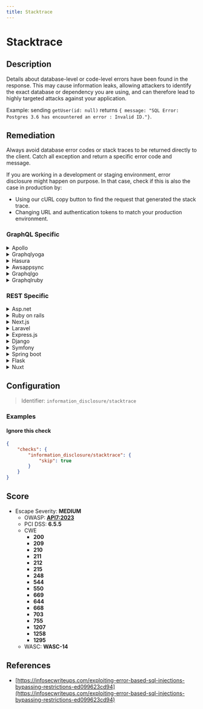 ```yaml
---
title: Stacktrace
---
```


# Stacktrace

## Description

Details about database-level or code-level errors have been found in the response. This may cause information leaks, allowing attackers to identify the exact database or dependency you are using, and can therefore lead to highly targeted attacks against your application.

Example: sending `getUser(id: null)` returns `{ message: "SQL Error: Postgres 3.6 has encountered an error : Invalid ID."}`.


## Remediation

Always avoid database error codes or stack traces to be returned directly to the client.
Catch all exception and return a specific error code and message.

If you are working in a development or staging environment, error disclosure might happen on purpose.
In that case, check if this is also the case in production by:
- Using our cURL copy button to find the request that generated the stack trace.
- Changing URL and authentication tokens to match your production environment.



### GraphQL Specific

<details>
    <summary>Apollo</summary>

Never allow database or code error stack traces to be returned directly to the client.This remediation is supported by our [GraphQL Armor](https://escape.tech/graphql-armor/docs/getting-started) middleware.When using Apollo you can also set `NODE_ENV` to `production` or disable DEBUG mode:```javascriptconst server = new ApolloServer({  ...,  debug: false)}````If you are working in a development or staging environment, error disclosure might happen on purpose.In that case, check if this is also the case in production by:- Using our cURL copy button to find the request that generated the stack trace.- Changing URL and authentication tokens to match your production environment.

</details>

<details>
    <summary>Graphqlyoga</summary>

This remediation is supported by our [GraphQL Armor](https://escape.tech/graphql-armor/docs/getting-started) middleware.When using Yoga you can also enable [error masking](https://www.the-guild.dev/graphql/yoga-server/docs/features/error-masking) to hide stack traces in production.Since it is enabled by default, you are probably missing the variable `NODE_ENV=production` in your production environment.

</details>

<details>
    <summary>Hasura</summary>

Set the `HASURA_GRAPHQL_DEV_MODE` env variable to `false` in all user-facing environments.Source: https://hasura.io/docs/latest/graphql/core/deployment/graphql-engine-flags/reference/ *Note: if you are working in a development or staging environment, error disclosure might happen on purpose.In that case, make sure your production environment has `HASURA_GRAPHQL_DEV_MODE` set to `false`*

</details>

<details>
    <summary>Awsappsync</summary>

Ensure that AWS AppSync is configured to not expose error details in production. Use VTL (Velocity Template Language) resolvers to handle errors and return custom error messages.For example, you can use a VTL template to catch errors and return a generic error message:

</details>

<details>
    <summary>Graphqlgo</summary>

In production, configure your Go GraphQL server to use a custom error presenter that hides implementation details. Implement the `graphql.ErrorPresenterFunc` to format errors before sending them to the client.For example, you can override the default error presenter:

</details>

<details>
    <summary>Graphqlruby</summary>

In Ruby on Rails with GraphQL-Ruby, avoid exposing stack traces by customizing the `rescue_from` method within your base field or base object. Use a custom error handling mechanism to catch and handle exceptions. For example, you can define a custom error handler:

</details>


### REST Specific

<details>
    <summary>Asp.net</summary>

In ASP.NET, use custom error pages and configure the `customErrors` mode to `On` or `RemoteOnly` in your Web.config file to prevent stack traces from being sent to the client.For example, you can add the following to your Web.config:

</details>

<details>
    <summary>Ruby on rails</summary>

In Ruby on Rails, configure your application to handle exceptions gracefully and avoid leaking stack traces to the client. Use `rescue_from` in your controllers to catch exceptions and render a generic error message. For example, you can add the following to your ApplicationController:

</details>

<details>
    <summary>Next.js</summary>

In Next.js, handle errors by overriding the `_error.js` page or using the `getInitialProps` method in your pages to catch and display custom error messages without exposing stack traces.For example, you can create a custom `_error.js`:

</details>

<details>
    <summary>Laravel</summary>

In Laravel, use the exception handler to configure the JSON error format and avoid exposing stack traces in production. Customize the `render` method in `App\Exceptions\Handler`.For example, you can modify the `render` method:

</details>

<details>
    <summary>Express.js</summary>

In Express.js, use error-handling middleware to catch and handle errors without exposing stack traces to the client. Ensure that the error-handling middleware is the last function added with `app.use`.For example, you can add the following middleware:

</details>

<details>
    <summary>Django</summary>

In Django, ensure that `DEBUG` is set to `False` in your production settings and use custom error handlers to return generic error responses. For example, you can define a custom error handler in your urls.py:

</details>

<details>
    <summary>Symfony</summary>

In Symfony, configure the `prod` environment to use the `prod` error templates and ensure that the `debug` flag is set to `false`. Customize error controllers to handle exceptions and return generic error messages. For example, you can create a custom error controller:

</details>

<details>
    <summary>Spring boot</summary>

In Spring Boot, use `@ControllerAdvice` or `@RestControllerAdvice` to handle exceptions globally and prevent stack traces from being sent to the client. Implement a method with `@ExceptionHandler` to handle specific exceptions.For example, you can add the following to your advice class:

</details>

<details>
    <summary>Flask</summary>

In Flask, use error handlers to define custom behavior for exceptions and avoid exposing stack traces. Register error handlers using the `errorhandler` decorator.For example, you can add the following to your application:

</details>

<details>
    <summary>Nuxt</summary>

In Nuxt.js, customize the error page by creating a `layouts/error.vue` file to handle errors and prevent stack traces from being displayed to the client.For example, you can create a custom error layout:

</details>

## Configuration

> Identifier: `information_disclosure/stacktrace`



### Examples



#### Ignore this check

```json
{
    "checks": {
        "information_disclosure/stacktrace": {
            "skip": true
        }
    }
}
```




## Score

- Escape Severity: **<span className="medium-severity">MEDIUM</span>**
  - OWASP: **[API7:2023](https://github.com/OWASP/API-Security/blob/master/editions/2023/en/0xa7-server-side-request-forgery.md)**
  - PCI DSS: **6.5.5**
  - CWE
    - **200**
    - **209**
    - **210**
    - **211**
    - **212**
    - **215**
    - **248**
    - **544**
    - **550**
    - **669**
    - **644**
    - **668**
    - **703**
    - **755**
    - **1207**
    - **1258**
    - **1295**
  - WASC: **WASC-14**
  
  






## References

- [https://infosecwriteups.com/exploiting-error-based-sql-injections-bypassing-restrictions-ed099623cd94](https://infosecwriteups.com/exploiting-error-based-sql-injections-bypassing-restrictions-ed099623cd94)
  